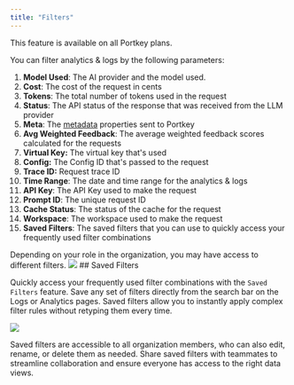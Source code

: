 ```yaml
---
title: "Filters"
---
```

<Info>
This feature is available on all Portkey plans.
</Info>

You can filter analytics & logs by the following parameters:

1. **Model Used**: The AI provider and the model used.
2. **Cost**: The cost of the request in cents
3. **Tokens**: The total number of tokens used in the request
4. **Status**: The API status of the response that was received from the LLM provider
5. **Meta**: The [metadata](/product/observability/metadata) properties sent to Portkey
6. **Avg Weighted Feedback**: The average weighted feedback scores calculated for the requests
7. **Virtual Key:** The virtual key that's used
8. **Config:** The Config ID that's passed to the request
9. **Trace ID:** Request trace ID
10. **Time Range**: The date and time range for the analytics & logs
10. **API Key**: The API Key used to make the request
12. **Prompt ID**: The unique request ID
13. **Cache Status**: The status of the cache for the request
14. **Workspace**: The workspace used to make the request
15. **Saved Filters**: The saved filters that you can use to quickly access your frequently used filter combinations


<Note>
    Depending on your role in the organization, you may have access to different filters.
</Note>

<Frame>
  <img src="/images/product/product-13-1.webp"/>
</Frame>
## Saved Filters

Quickly access your frequently used filter combinations with the `Saved Filters` feature. Save any set of filters directly from the search bar on the Logs or Analytics pages. Saved filters allow you to instantly apply complex filter rules without retyping them every time.
<Frame>
  <img src="/images/product/ai-gateway/saved-filters.gif"/>
</Frame>

Saved filters are accessible to all organization members, who can also edit, rename, or delete them as needed. Share saved filters with teammates to streamline collaboration and ensure everyone has access to the right data views.
